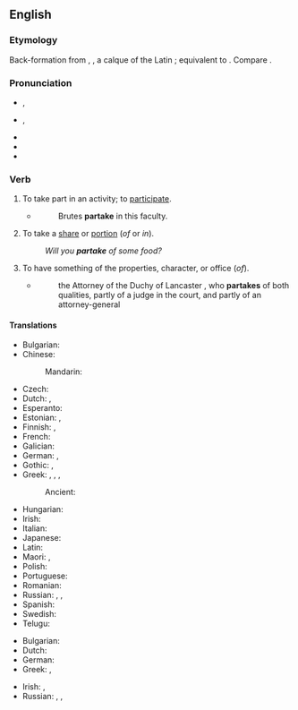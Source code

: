 ==English==

===Etymology===
Back-formation from {{der|en|enm|part-takinge}}, {{m|enm|part-takynge|t=a sharing; partaking}}, a calque of the Latin {{m|la|particeps|t=participating}}; equivalent to {{com|en|part|take}}. Compare {{m|en|take part}}.

===Pronunciation===
* {{a|GenAm}} {{enPR|pär-tāk'}}, {{IPA|en|/pɑɹˈteɪk/}}
* {{a|RP}} {{enPR|pär-tāk'}}, {{IPA|en|/pɑːˈteɪk/}}
* {{audio|en|en-us-partake.ogg|Audio (US)}}
* {{rhymes|en|eɪk}}
* {{hyphenation|en|par|take}}

===Verb===
{{en-verb|partakes|partaking|partook|partaken}}

# {{lb|en|intransitive|formal}} To take part in an activity; to [[participate]].
#* {{RQ:Locke Human}}
#*: Brutes '''partake''' in this faculty.
# {{lb|en|intransitive}} To take a [[share]] or [[portion]] (''of'' or ''in'').
#: ''Will you '''partake''' of some food?''
# {{lb|en|intransitive|archaic}} To have something of the properties, character, or office (''of'').
#* {{RQ:Bacon Villiers}}
#*: the Attorney of the Duchy of Lancaster , who '''partakes''' of both qualities, partly of a judge in the court, and partly of an attorney-general

====Translations====
{{trans-top|to take part in an activity}}
* Bulgarian: {{t+|bg|уча́ствам}}
* Chinese:
*: Mandarin: {{t+|cmn|参加|tr=cānjiā|sc=Hani}}
* Czech: {{t|cs|účastnit|alt=účastnit se}}
* Dutch: {{t+|nl|deelnemen}}, {{t+|nl|participeren}}
* Esperanto: {{t|eo|partopreni}}
* Estonian: {{t|et|osa võtma}}, {{t+|et|osalema}}
* Finnish: {{t+|fi|osallistua}}, {{t+|fi|ottaa osaa}}
* French: {{t+|fr|participer}}
* Galician: {{t+|gl|participar}}
* German: {{t+|de|teilnehmen}}, {{t+|de|mitmachen}}
* Gothic: {{t|got|𐌲𐌰𐌼𐌰𐌹𐌽𐌾𐌰𐌽}}, {{t|got|𐍆𐌰𐌹𐍂𐌰𐌹𐌷𐌰𐌽}}
* Greek: {{t+|el|μοιράζομαι|sc=Grek}}, {{t|el|συνεργώ σε|sc=Grek}}, {{t|el|παίρνω μέρος|sc=Grek}}, {{t|el|παίρνω μερίδιο|sc=Grek}}
*: Ancient: {{t|grc|μετέχῳ}}
{{trans-mid}}
* Hungarian: {{t+|hu|részt vesz}}
* Irish: {{t|ga|[[bí]] [[rannpháirteach]]}}
* Italian: {{t+|it|partecipare}}
* Japanese: {{t+|ja|参加|tr=さんかする, sanka suru|alt=参加する}}
* Latin: {{t|la|participō}}
* Maori: {{t|mi|whakauru}}, {{t|mi|kuhu}}
* Polish: {{t+|pl|uczestniczyć}}
* Portuguese: {{t+|pt|participar}}
* Romanian: {{t+|ro|participa}}
* Russian: {{t|ru|принима́ть уча́стие|impf}}, {{t+|ru|приня́ть уча́стие|pf}}, {{t+|ru|уча́ствовать|impf}}
* Spanish: {{t+|es|participar}}
* Swedish: {{t+|sv|delta}}
* Telugu: {{t+|te|పాల్గొను}}
{{trans-bottom}}

{{trans-top|to share food}}
* Bulgarian: {{t|bg|взимам си}}
* Dutch: {{t+|nl|mee-eten}}
* German: {{t+|de|mitessen}}
* Greek: {{t+|el|μεταλαμβάνω|sc=Grek}}, {{t+|el|κοινωνώ|sc=Grek}} {{qualifier|of the Sacrament}}
{{trans-mid}}
* Irish: {{t|ga|caith}}, {{t|ga|glac}} {{qualifier|of the Sacrament}}
* Russian: {{t+|ru|разделя́ть|impf}}, {{t+|ru|раздели́ть|pf}}, {{t+|ru|отве́дать|pf}}
{{trans-bottom}}